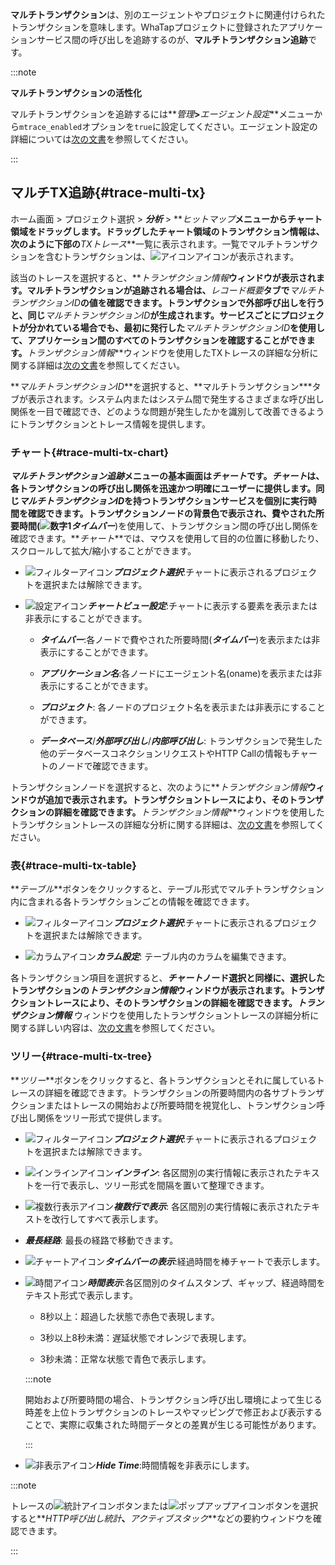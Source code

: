 **マルチトランザクション**は、別のエージェントやプロジェクトに関連付けられたトランザクションを意味します。WhaTapプロジェクトに登録されたアプリケーションサービス間の呼び出しを追跡するのが、**マルチトランザクション追跡**です。 

:::note

**マルチトランザクションの活性化**

マルチトランザクションを追跡するには**_管理_**>**_エージェント設定_**メニューから`mtrace_enabled`オプションを`true`に設定してください。エージェント設定の詳細については[次の文書](set-agent#set-agent-service)を参照してください。

:::

## マルチTX追跡{#trace-multi-tx}

ホーム画面 > プロジェクト選択 > **_分析_** > **_ヒットマップ_**メニューからチャート領域をドラッグします。ドラッグしたチャート領域のトランザクション情報は、次のように下部の**_TXトレース_**一覧に表示されます。一覧でマルチトランザクションを含むトランザクションは、![アイコン](/img/ic-s-mult-transation.svg)アイコンが表示されます。

<ImgLang img='tx-trace-table.png' desc='mtrace_M' />

該当のトレースを選択すると、**_トランザクション情報_**ウィンドウが表示されます。マルチトランザクションが追跡される場合は、**_レコード概要_**タブで**_マルチトランザクションID_**の値を確認できます。トランザクションで外部呼び出しを行うと、同じ**_マルチトランザクションID_**が生成されます。サービスごとにプロジェクトが分かれている場合でも、最初に発行した**_マルチトランザクションID_**を使用して、アプリケーション間のすべてのトランザクションを確認することができます。**_トランザクション情報_**ウィンドウを使用したTXトレースの詳細な分析に関する詳細は[次の文書](trs-profile#details)を参照してください。

<ImgLang img='tx-trace-dt-up.png' desc='レコード概要' />

**_マルチトランザクションID_**を選択すると、**マルチトランザクション\***タブが表示されます。システム内またはシステム間で発生するさまざまな呼び出し関係を一目で確認でき、どのような問題が発生したかを識別して改善できるようにトランザクションとトレース情報を提供します。

### チャート{#trace-multi-tx-chart}

<ImgLang img='multi-tx-cht.png' desc='チャート' />

**_マルチトランザクション追跡_**メニューの基本画面は**_チャート_**です。**_チャート_**は、各トランザクションの呼び出し関係を迅速かつ明確にユーザーに提供します。同じ**_マルチトランザクションID_**を持つトランザクションサービスを個別に実行時間を確認できます。トランザクションノードの背景色で表示され、費やされた所要時間(![数字1](/img/number-01.png)**_タイムバー_**)を使用して、トランザクション間の呼び出し関係を確認できます。**_チャート_**では、マウスを使用して目的の位置に移動したり、スクロールして拡大/縮小することができます。

- ![フィルターアイコン](/img/ico-filter.svg)**_プロジェクト選択_**:チャートに表示されるプロジェクトを選択または解除できます。

- ![設定アイコン](/img/ico-setting.svg)**_チャートビュー設定_**:チャートに表示する要素を表示または非表示にすることができます。

  - **_タイムバー_**:各ノードで費やされた所要時間(**_タイムバー_**)を表示または非表示にすることができます。

  - **_アプリケーション名_**:各ノードにエージェント名(oname)を表示または非表示にすることができます。

  - **_プロジェクト_**: 各ノードのプロジェクト名を表示または非表示にすることができます。

  - **_データベース_**/**_外部呼び出し_**/**_内部呼び出し_**: トランザクションで発生した他のデータベースコネクションリクエストやHTTP Callの情報もチャートのノードで確認できます。

トランザクションノードを選択すると、次のように**_トランザクション情報_**ウィンドウが追加で表示されます。トランザクショントレースにより、そのトランザクションの詳細を確認できます。**_トランザクション情報_**ウィンドウを使用したトランザクショントレースの詳細な分析に関する詳細は、[次の文書](trs-profile#transaction-info)を参照してください。

<ImgLang img='multi-tx-additional-info.png' desc='マルチトランザクションの詳細を見る' />

### 表{#trace-multi-tx-table}

**_テーブル_**ボタンをクリックすると、テーブル形式でマルチトランザクション内に含まれる各トランザクションごとの情報を確認できます。

<ImgLang img='multi-tx-table-mode.png' desc='マルチトランザクションテーブルモード' />

- ![フィルターアイコン](/img/ico-filter.svg)**_プロジェクト選択_**:チャートに表示されるプロジェクトを選択または解除できます。

- ![カラムアイコン](/img/ic-column.svg)**_カラム設定_**: テーブル内のカラムを編集できます。 

各トランザクション項目を選択すると、**_チャート_**ノード選択と同様に、選択したトランザクションの**_トランザクション情報_**ウィンドウが表示されます。トランザクショントレースにより、そのトランザクションの詳細を確認できます。**_トランザクション情報_** ウィンドウを使用したトランザクショントレースの詳細分析に関する詳しい内容は、[次の文書](trs-profile#transaction-info)を参照してください。

### ツリー{#trace-multi-tx-tree}

**_ツリー_**ボタンをクリックすると、各トランザクションとそれに属しているトレースの詳細を確認できます。トランザクションの所要時間内の各サブトランザクションまたはトレースの開始および所要時間を視覚化し、トランザクション呼び出し関係をツリー形式で提供します。 

<ImgLang img='multi-tx-tree-mode.png' desc='マルチトランザクションツリーモード' />

- ![フィルターアイコン](/img/ico-filter.svg)**_プロジェクト選択_**:チャートに表示されるプロジェクトを選択または解除できます。

- ![インラインアイコン](/img/ic-single-line.svg)**_インライン_**: 各区間別の実行情報に表示されたテキストを一行で表示し、ツリー形式を間隔を置いて整理できます。

- ![複数行表示アイコン](/img/ic-multi-line.svg)**_複数行で表示_**: 各区間別の実行情報に表示されたテキストを改行してすべて表示します。

- **_最長経路_**: 最長の経路で移動できます。

- ![チャートアイコン](/img/ic-bar-chart.svg)**_タイムバーの表示_**:経過時間を棒チャートで表示します。

- ![時間アイコン](/img/ic-custom-time.svg)**_時間表示_**:各区間別のタイムスタンプ、ギャップ、経過時間をテキスト形式で表示します。

  - 8秒以上：<span class='etrs'>超過した</span>状態で<span class='etrs'>赤色</span>で表現します。

  - 3秒以上8秒未満：<span class='ov5ud10'>遅延</span>状態で<span class='ov5ud10'>オレンジ</span>で表現します。

  - 3秒未満：<span class='woer'>正常な</span>状態で<span class='woer'>青色</span>で表示します。

  :::note

  開始および所要時間の場合、トランザクション呼び出し環境によって生じる時差を上位トランザクションのトレースやマッピングで修正および表示することで、実際に収集された時間データとの差異が生じる可能性があります。

  :::

- ![非表示アイコン](/img/ic-eye-invisible.svg)**_Hide Time_**:時間情報を非表示にします。

:::note

トレースの![統計アイコン](/img/ic-static.svg)ボタンまたは![ポップアップアイコン](/img/ic-popup.svg)ボタンを選択すると**_HTTP呼び出し統計_**、**_アクティブスタック_**などの要約ウィンドウを確認できます。

:::
